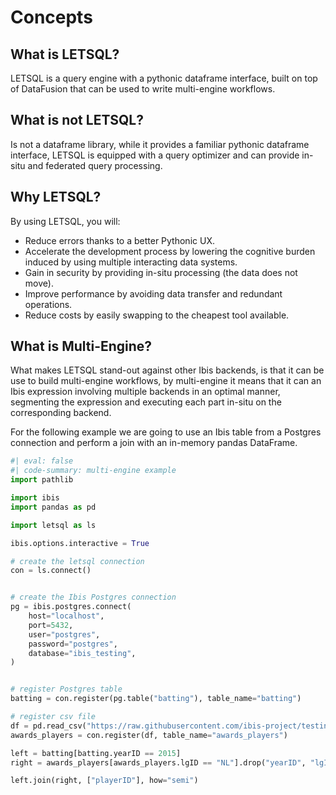 # Concepts

## What is LETSQL?

LETSQL is a query engine with a pythonic dataframe interface, built on top of DataFusion that can be used to write multi-engine workflows.

## What is not LETSQL?
Is not a dataframe library, while it provides a familiar pythonic dataframe interface, LETSQL is equipped with a query optimizer and can
provide in-situ and federated query processing.

## Why LETSQL?

By using LETSQL, you will:

- Reduce errors thanks to a better Pythonic UX.
- Accelerate the development process by lowering the cognitive burden induced by using multiple interacting data systems.
- Gain in security by providing in-situ processing (the data does not move).
- Improve performance by avoiding data transfer and redundant operations.
- Reduce costs by easily swapping to the cheapest tool available.

## What is Multi-Engine?

What makes LETSQL stand-out against other Ibis backends, is that it can be use to build multi-engine workflows, by
multi-engine it means that it can an Ibis expression involving multiple backends in an optimal manner, segmenting the
expression and executing each part in-situ on the corresponding backend.


For the following example we are going to use an Ibis table from a Postgres connection and perform a join with an in-memory
pandas DataFrame.

```python
#| eval: false
#| code-summary: multi-engine example
import pathlib

import ibis
import pandas as pd

import letsql as ls

ibis.options.interactive = True

# create the letsql connection
con = ls.connect()


# create the Ibis Postgres connection
pg = ibis.postgres.connect(
    host="localhost",
    port=5432,
    user="postgres",
    password="postgres",
    database="ibis_testing",
)


# register Postgres table
batting = con.register(pg.table("batting"), table_name="batting")

# register csv file
df = pd.read_csv("https://raw.githubusercontent.com/ibis-project/testing-data/master/csv/awards_players.csv")
awards_players = con.register(df, table_name="awards_players")

left = batting[batting.yearID == 2015]
right = awards_players[awards_players.lgID == "NL"].drop("yearID", "lgID").execute()

left.join(right, ["playerID"], how="semi")
```







